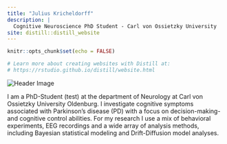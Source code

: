 ```yaml
---
title: "Julius Kricheldorff"
description: |
  Cognitive Neuroscience PhD Student - Carl von Ossietzky University
site: distill::distill_website
---
```


```r
knitr::opts_chunk$set(echo = FALSE)

# Learn more about creating websites with Distill at:
# https://rstudio.github.io/distill/website.html

```

<img id="header-image" src="profile.jpg" alt="Header Image">

I am a PhD-Student (test) at the department of Neurology at Carl von Ossietzky University Oldenburg. I investigate cognitive symptoms associated with Parkinson's disease (PD) with a focus on decision-making- and cognitive control abilities.  For my research I use a mix of  behavioral experiments, EEG recordings and a wide array of analysis methods, including Bayesian statistical modeling and Drift-Diffusion model analyses.
